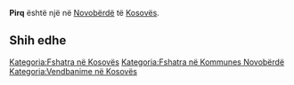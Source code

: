 {{Fshat në 
 | Emri                = Pirq
 | EmriAlt                = 
 | NAME_SHORT_FORM=      
 | NAME_GENERIC=      
 | NAME_SORT_NAME_RO=      PIRQ
 | FULL_NAME_RO = Pirq
 | FULL_NAME_ND_RO=Pirq
 | SORT_NAME_RG=PIRQ
 | FULL_NAME_RG=Pirq
 | FULL_NAME_ND_RG=Pirq
 | SRP_NAME_SHORT_FORM=      
 | SRP_NAME_GENERIC=      
 | SRP_NAME_SORT_NAME_RO=      
 | SRP_FULL_NAME_RO = 
 | SRP_FULL_NAME_ND_RO=
 | SRP_SORT_NAME_RG=
 | SRP_FULL_NAME_RG=
 | SRP_FULL_NAME_ND_RG=
 | Emri (Rasa dhanore) = 
 | Figura              = 
 | Shteti              = Kosovo
 | Komuna              = Novobërdë
 | Kodi postar         = 
 | Sipërfaqja          = 

 | Popullsia           = 

 | Regj. i popullsisë  = 
 | Dend. e popullsisë  = 
 | Faqja zyrtare       = 
 <!--- Koordinatat ----> 
 | Gjerësia            = 42.834167
 | Gjatësia            = 20.869722
 | Lartësia            = 
}}
'''Pirq''' është një [[]] në [[Novobërdë]] të [[Kosovës]].

<!-- == Gjeografia == -->
<!-- == Historia == -->
<!-- == Demografia == -->
== Shih edhe ==
{{Komuna Novobërdë}}
{{Kosovo-Administrata-Cung}}

[[Kategoria:Fshatra në Kosovës]]
[[Kategoria:Fshatra në Kommunes Novobërdë]]
[[Kategoria:Vendbanime në Kosovës]]